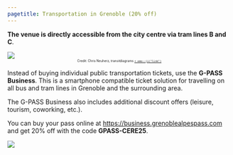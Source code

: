 ```yaml
---
pagetitle: Transportation in Grenoble (20% off)
---
```


**The venue is directly accessible from the city centre via tram lines B and C**. 

![](../images/tram_lines.png)
<center>
[Credit: Chris Neuherz, transitdiagrams [`r emo::ji("link")`](https://www.instagram.com/transitdiagrams/)]{style="font-size: 50%"}
</center>

Instead of buying individual public transportation tickets, use the **G-PASS Business**. This is a smartphone compatible ticket solution for travelling on all bus and tram lines in Grenoble and the surrounding area.

The G-PASS Business also includes additional discount offers (leisure, tourism, coworking, etc.).

You can buy your pass online at <https://business.grenoblealpespass.com> and get 20% off with the code **GPASS-CERE25**.

[![](https://business.grenoblealpespass.com/img/logo.png)](https://business.grenoblealpespass.com)